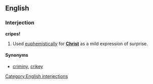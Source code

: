 ==English==
===Interjection===
[[Category:English interjections]]
'''cripes!'''

#Used [[euphemistically]] for '''[[Christ]]''' as a mild expression of surprise.

====Synonyms====
*[[criminy]], [[crikey]]